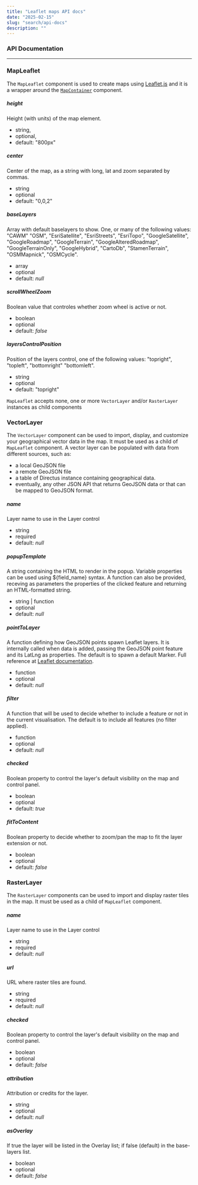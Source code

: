 ```yaml
---
title: "Leaflet maps API docs"
date: "2025-02-15"
slug: "search/api-docs"
description: ""
---
```



### API Documentation


---

### MapLeaflet
The `MapLeaflet` component is used to create maps using [Leaflet.js](https://leafletjs.com/) and it is a wrapper around the [`MapContainer`](https://react-leaflet.js.org/docs/api-map/) component.

##### height
Height (with units) of the map element.
- string, 
- optional, 
- default: "800px"

##### center
Center of the map, as a string with long, lat and zoom separated by commas.
- string
- optional
- default: "0,0,2"


##### baseLayers
Array with default baselayers to show. One, or many of the following values: "CAWM" "OSM", "EsriSatellite", "EsriStreets", "EsriTopo", "GoogleSatellite", "GoogleRoadmap", "GoogleTerrain", "GoogleAlteredRoadmap", "GoogleTerrainOnly", "GoogleHybrid", "CartoDb", "StamenTerrain", "OSMMapnick", "OSMCycle".
- array
- optional
- default: _null_


##### scrollWheelZoom
Boolean value that controles whether zoom wheel is active or not.
- boolean
- optional
- default: _false_


##### layersControlPosition
Position of the layers control, one of the following values: "topright", "topleft", "bottomright" "bottomleft".
- string
- optional
- default: "topright"


`MapLeaflet` accepts none, one or more `VectorLayer` and/or `RasterLayer` instances as child components


### VectorLayer

The `VectorLayer` component can be used to import, display, and customize your geographical vector data in the map. It must be used as a child of `MapLeaflet` component. A vector layer can be populated with data from different sources, such as:
- a local GeoJSON file
- a remote GeoJSON file
- a table of Directus instance containing geographical data.
- eventually, any other JSON API that returns GeoJSON data or that can be mapped to GeoJSON format.

<SourceDocs />

##### name
Layer name to use in the Layer control
- string
- required
- default: _null_

##### popupTemplate
A string containing the HTML to render in the popup. Variable properties can be used using \$\{field_name\} syntax. A function can also be provided, receving as parameters the properties of the clicked feature and returning an HTML-formatted string.
- string | function
- optional
- default: _null_

##### pointToLayer
A function defining how GeoJSON points spawn Leaflet layers. It is internally called when data is added, passing the GeoJSON point feature and its LatLng as properties. The default is to spawn a default Marker. Full reference at [Leaflet documentation](https://leafletjs.com/reference.html#geojson-pointtolayer).
- function
- optional
- default: _null_ 


##### filter
A function that will be used to decide whether to include a feature or not in the current visualisation. The default is to include all features (no filter applied).
- function
- optional
- default: _null_

##### checked
Boolean property to control the layer's default visibility on the map and control panel.
- boolean
- optional
- default: _true_

##### fitToContent
Boolean property to decide whether to zoom/pan the map to fit the layer extension or not.
- boolean
- optional
- default: _false_

### RasterLayer

The `RasterLayer` components can be used to import and display raster tiles in the map. It must be used as a child of `MapLeaflet` component.

##### name
Layer name to use in the Layer control
- string
- required
- default: _null_

##### url
URL where raster tiles are found.
- string
- required
- default: _null_

##### checked
Boolean property to control the layer's default visibility on the map and control panel.
- boolean
- optional
- default: _false_

##### attribution
Attribution or credits for the layer.
- string
- optional
- default: _null_

##### asOverlay
If true the layer will be listed in the Overlay list; if false (default) in the base-layers list.
- boolean
- optional
- default: _false_
